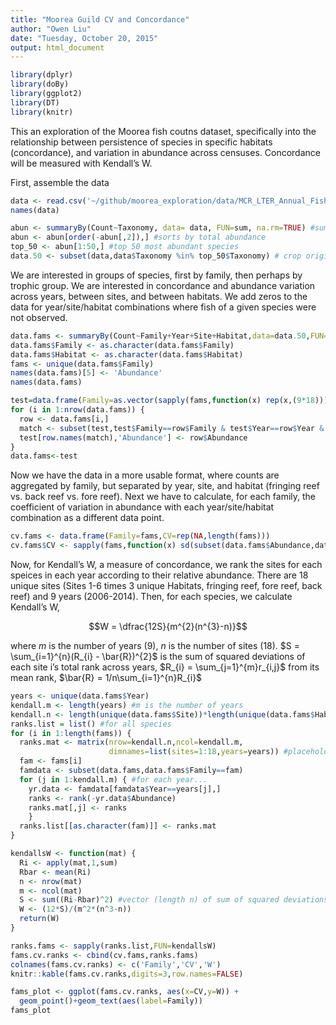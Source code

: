 ```yaml
---
title: "Moorea Guild CV and Concordance"
author: "Owen Liu"
date: "Tuesday, October 20, 2015"
output: html_document
---
```


```r
library(dplyr)
library(doBy)
library(ggplot2)
library(DT)
library(knitr)
```

This an exploration of the Moorea fish coutns dataset, specifically into the relationship between persistence of species in specific habitats (concordance), and variation in abundance across censuses.  Concordance will be measured with Kendall's W.

First, assemble the data

```r
data <- read.csv('~/github/moorea_exploration/data/MCR_LTER_Annual_Fish_Survey_20150318.csv')
names(data)

abun <- summaryBy(Count~Taxonomy, data= data, FUN=sum, na.rm=TRUE) #summarizes the data by abundance of species
abun <- abun[order(-abun[,2]),] #sorts by total abundance
top_50 <- abun[1:50,] #top 50 most abundant species
data.50 <- subset(data,data$Taxonomy %in% top_50$Taxonomy) # crop original data to top 50 species
```

We are interested in groups of species, first by family, then perhaps by trophic group.  We are interested in concordance and abundance variation across years, between sites, and between habitats.  We add zeros to the data for year/site/habitat combinations where fish of a given species were not observed.

```r
data.fams <- summaryBy(Count~Family+Year+Site+Habitat,data=data.50,FUN=sum,na.rm=T)
data.fams$Family <- as.character(data.fams$Family)
data.fams$Habitat <- as.character(data.fams$Habitat)
fams <- unique(data.fams$Family)
names(data.fams)[5] <- 'Abundance'
names(data.fams)
```

```r
test=data.frame(Family=as.vector(sapply(fams,function(x) rep(x,(9*18)))), Year=rep(sapply(2006:2014,function(x) rep(x,18)),length(fams)),Site=rep(sort(rep(1:6,3)),9*length(fams)),Habitat=rep(c('BA','FO','FR'),6*9*length(fams)),Abundance=rep(0,18*9*length(fams)),stringsAsFactors=FALSE)
for (i in 1:nrow(data.fams)) {
  row <- data.fams[i,]
  match <- subset(test,test$Family==row$Family & test$Year==row$Year & test$Site==row$Site & test$Habitat==row$Habitat)
  test[row.names(match),'Abundance'] <- row$Abundance
}
data.fams<-test
```

Now we have the data in a more usable format, where counts are aggregated by family, but separated by year, site, and habitat (fringing reef vs. back reef vs. fore reef).  Next we have to calculate, for each family, the coefficient of variation in abundance with each year/site/habitat combination as a different data point.

```r
cv.fams <- data.frame(Family=fams,CV=rep(NA,length(fams)))
cv.fams$CV <- sapply(fams,function(x) sd(subset(data.fams$Abundance,data.fams$Family==x))/mean(subset(data.fams$Abundance,data.fams$Family==x)))
```

Now, for Kendall's W, a measure of concordance, we rank the sites for each speices in each year according to their relative abundance. There are 18 unique sites (Sites 1-6 times 3 unique Habitats, fringing reef, fore reef, back reef) and 9 years (2006-2014).  Then, for each species, we calculate Kendall's W,

$$W = \dfrac{12S}{m^{2}(n^{3}-n)}$$

where $m$ is the number of years (9), $n$ is the number of sites (18). $S = \sum_{i=1}^{n}(R_{i} - \bar{R})^{2}$ is the sum of squared deviations of each site i's total rank across years, $R_{i} = \sum_{j=1}^{m}r_{i,j}$ from its mean rank,
$\bar{R} = 1/n\sum_{i=1}^{n}R_{i}$


```r
years <- unique(data.fams$Year)
kendall.m <- length(years) #m is the number of years
kendall.n <- length(unique(data.fams$Site))*length(unique(data.fams$Habitat)) # n is the number of site/habitat combinations
ranks.list = list() #for all species
for (i in 1:length(fams)) {
  ranks.mat <- matrix(nrow=kendall.n,ncol=kendall.m,
                      dimnames=list(sites=1:18,years=years)) #placeholder for individual species ranks
  fam <- fams[i]
  famdata <- subset(data.fams,data.fams$Family==fam)
  for (j in 1:kendall.m) { #for each year...
    yr.data <- famdata[famdata$Year==years[j],]
    ranks <- rank(-yr.data$Abundance)
    ranks.mat[,j] <- ranks
    }
  ranks.list[[as.character(fam)]] <- ranks.mat
}

kendallsW <- function(mat) {
  Ri <- apply(mat,1,sum)
  Rbar <- mean(Ri)
  n <- nrow(mat)
  m <- ncol(mat)
  S <- sum((Ri-Rbar)^2) #vector (length n) of sum of squared deviations for each site
  W <- (12*S)/(m^2*(n^3-n))
  return(W)
}
```

```r
ranks.fams <- sapply(ranks.list,FUN=kendallsW)
fams.cv.ranks <- cbind(cv.fams,ranks.fams)
colnames(fams.cv.ranks) <- c('Family','CV','W')
knitr::kable(fams.cv.ranks,digits=3,row.names=FALSE)
```

```r
fams_plot <- ggplot(fams.cv.ranks, aes(x=CV,y=W)) +
  geom_point()+geom_text(aes(label=Family))
fams_plot

```
